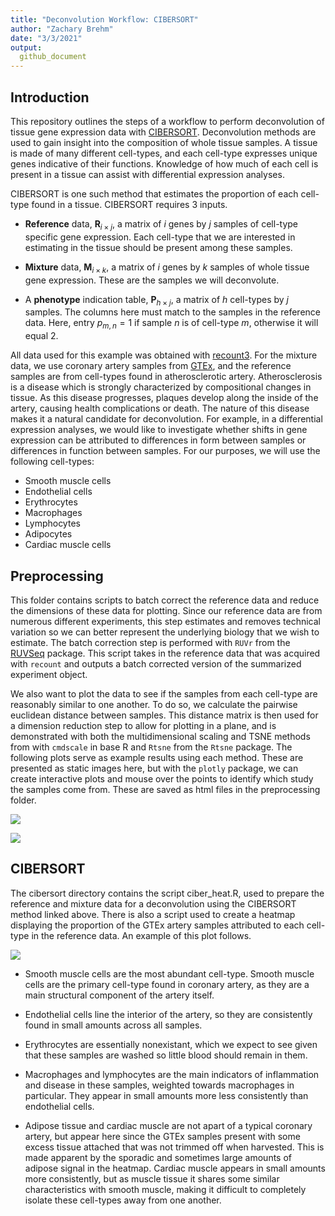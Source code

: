 ```yaml
---
title: "Deconvolution Workflow: CIBERSORT"
author: "Zachary Brehm"
date: "3/3/2021"
output: 
  github_document
---
```


## Introduction

This repository outlines the steps of a workflow to perform deconvolution of tissue gene expression data with [CIBERSORT](https://cibersort.stanford.edu/). Deconvolution methods are used to gain insight into the composition of whole tissue samples. A tissue is made of many different cell-types, and each cell-type expresses unique genes indicative of their functions. Knowledge of how much of each cell is present in a tissue can assist with differential expression analyses. 

CIBERSORT is one such method that estimates the proportion of each cell-type found in a tissue. CIBERSORT requires 3 inputs.

* **Reference** data, $\mathbf{R}_{i \times j}$, a matrix of $i$ genes by $j$ samples of cell-type specific gene expression. Each cell-type that we are interested in estimating in the tissue should be present among these samples.

* **Mixture** data, $\mathbf{M}_{i \times k}$, a matrix of $i$ genes by $k$ samples of whole tissue gene expression. These are the samples we will deconvolute.

* A **phenotype** indication table, $\mathbf{P}_{h \times j}$, a matrix of $h$ cell-types by $j$ samples. The columns here must match to the samples in the reference data. Here, entry $p_{m,n} = 1$ if sample $n$ is of cell-type $m$, otherwise it will equal 2.

All data used for this example was obtained with [recount3](https://bioconductor.org/packages/release/bioc/html/recount3.html). For the mixture data, we use coronary artery samples from [GTEx](https://www.gtexportal.org/home/), and the reference samples are from cell-types found in atherosclerotic artery. Atherosclerosis is a disease which is strongly characterized by compositional changes in tissue. As this disease progresses, plaques develop along the inside of the artery, causing health complications or death. The nature of this disease makes it a natural candidate for deconvolution. For example, in a differential expression analyses, we would like to investigate whether shifts in gene expression can be attributed to differences in form between samples or differences in function between samples. For our purposes, we will use the following cell-types:

* Smooth muscle cells
* Endothelial cells
* Erythrocytes
* Macrophages
* Lymphocytes
* Adipocytes
* Cardiac muscle cells

## Preprocessing

This folder contains scripts to batch correct the reference data and reduce the dimensions of these data for plotting. Since our reference data are from numerous different experiments, this step estimates and removes technical variation so we can better represent the underlying biology that we wish to estimate. The batch correction step is performed with `RUVr` from the [RUVSeq](https://bioconductor.org/packages/release/bioc/html/RUVSeq.html) package. This script takes in the reference data that was acquired with `recount` and outputs a batch corrected version of the summarized experiment object.

We also want to plot the data to see if the samples from each cell-type are reasonably similar to one another. To do so, we calculate the pairwise euclidean distance between samples. This distance matrix is then used for a dimension reduction step to allow for plotting in a plane, and is demonstrated with both the multidimensional scaling and TSNE methods from with `cmdscale` in base R and `Rtsne` from the `Rtsne` package. The following plots serve as example results using each method. These are presented as static images here, but with the `plotly` package, we can create interactive plots and mouse over the points to identify which study the samples come from. These are saved as html files in the preprocessing folder.

![](images/gg_cmd.svg)

![](images/gg_tsne.svg)

## CIBERSORT

The cibersort directory contains the script ciber_heat.R, used to prepare the reference and mixture data for a deconvolution using the CIBERSORT method linked above. There is also a script used to create a heatmap displaying the proportion of the GTEx artery samples attributed to each cell-type in the reference data. An example of this plot follows. 

![](images/gg_ciberHeat.png)

* Smooth muscle cells are the most abundant cell-type. Smooth muscle cells are the primary cell-type found in coronary artery, as they are a main structural component of the artery itself. 

* Endothelial cells line the interior of the artery, so they are consistently found in small amounts across all samples.

* Erythrocytes are essentially nonexistant, which we expect to see given that these samples are washed so little blood should remain in them. 

* Macrophages and lymphocytes are the main indicators of inflammation and disease in these samples, weighted towards macrophages in particular. They appear in small amounts more less consistently than endothelial cells.

* Adipose tissue and cardiac muscle are not apart of a typical coronary artery, but appear here since the GTEx samples present with some excess tissue attached that was not trimmed off when harvested. This is made apparent by the sporadic and sometimes large amounts of adipose signal in the heatmap. Cardiac muscle appears in small amounts more consistently, but as muscle tissue it shares some similar characteristics with smooth muscle, making it difficult to completely isolate these cell-types away from one another.